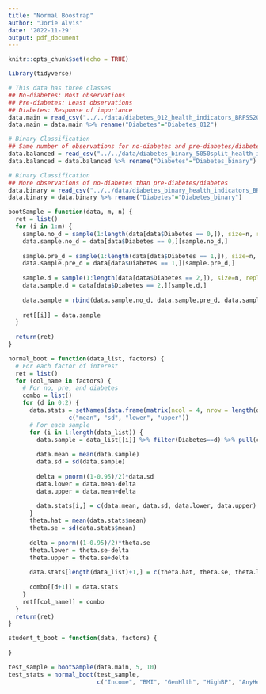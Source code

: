 ```yaml
---
title: "Normal Boostrap"
author: "Jorie Alvis"
date: '2022-11-29'
output: pdf_document
---
```


```r
knitr::opts_chunk$set(echo = TRUE)

library(tidyverse)
```

```r
# This data has three classes
## No-diabetes: Most observations
## Pre-diabetes: Least observations
## Diabetes: Response of importance
data.main = read_csv("../../data/diabetes_012_health_indicators_BRFSS2015.csv")
data.main = data.main %>% rename("Diabetes"="Diabetes_012")

# Binary Classification
## Same number of observations for no-diabetes and pre-diabetes/diabetes
data.balanced = read_csv("../../data/diabetes_binary_5050split_health_indicators_BRFSS2015.csv")
data.balanced = data.balanced %>% rename("Diabetes"="Diabetes_binary")

# Binary Classification
## More observations of no-diabetes than pre-diabetes/diabetes
data.binary = read_csv("../../data/diabetes_binary_health_indicators_BRFSS2015.csv")
data.binary = data.binary %>% rename("Diabetes"="Diabetes_binary")
```

```r
bootSample = function(data, m, n) {
  ret = list()
  for (i in 1:m) {
    sample.no_d = sample(1:length(data[data$Diabetes == 0,]), size=n, replace=TRUE)
    data.sample.no_d = data[data$Diabetes == 0,][sample.no_d,]
    
    sample.pre_d = sample(1:length(data[data$Diabetes == 1,]), size=n, replace=TRUE)
    data.sample.pre_d = data[data$Diabetes == 1,][sample.pre_d,]
    
    sample.d = sample(1:length(data[data$Diabetes == 2,]), size=n, replace=TRUE)
    data.sample.d = data[data$Diabetes == 2,][sample.d,]
    
    data.sample = rbind(data.sample.no_d, data.sample.pre_d, data.sample.d)
    
    ret[[i]] = data.sample
  }
  
  return(ret)
}

normal_boot = function(data_list, factors) {
  # For each factor of interest
  ret = list()
  for (col_name in factors) {
    # For no, pre, and diabetes
    combo = list()
    for (d in 0:2) {
      data.stats = setNames(data.frame(matrix(ncol = 4, nrow = length(data_list))),
                 c("mean", "sd", "lower", "upper"))
      # For each sample
      for (i in 1:length(data_list)) {
        data.sample = data_list[[i]] %>% filter(Diabetes==d) %>% pull(col_name)
        
        data.mean = mean(data.sample)
        data.sd = sd(data.sample)
        
        delta = pnorm((1-0.95)/2)*data.sd
        data.lower = data.mean-delta
        data.upper = data.mean+delta
        
        data.stats[i,] = c(data.mean, data.sd, data.lower, data.upper)
      }
      theta.hat = mean(data.stats$mean)
      theta.se = sd(data.stats$mean)
      
      delta = pnorm((1-0.95)/2)*theta.se
      theta.lower = theta.se-delta
      theta.upper = theta.se+delta
      
      data.stats[length(data_list)+1,] = c(theta.hat, theta.se, theta.lower, theta.upper)
      
      combo[[d+1]] = data.stats
    }
    ret[[col_name]] = combo
  }
  return(ret)
}

student_t_boot = function(data, factors) {
  
}
```

```r
test_sample = bootSample(data.main, 5, 10)
test_stats = normal_boot(test_sample,
                         c("Income", "BMI", "GenHlth", "HighBP", "AnyHealthcare"))
```
